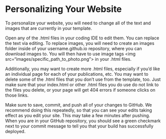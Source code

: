 # Personalizing Your Website {.sec-customizing}

To personalize your website, you will need to change all of the text and images that are currently in your template.

Open any of the .html files in your coding IDE to edit them. You can replace the text via editing. To replace images, you will need to create an images folder inside of your username.github.io repository, where you can download images to. You will then have to use image tags \<img src="images/specific_path_to_photo.png"\> in your .html files.

Additionally, you may want to create more .html files, especially if you'd like an individual page for each of your publications, etc. You may want to delete some of the .html files that you don't use from the template, too. Just make sure that your index.html or other .html files you do use do not link to the files you delete, or your page will get 404 errors if someone clicks on those links.

Make sure to save, commit, and push all of your changes to GitHub. We recommend doing this repeatedly, so that you can see your edits taking effect as you edit your site. This may take a few minutes after pushing. When you are in your GitHub repository, you should see a green checkmark next to your commit message to tell you that your build has successfully deployed.
